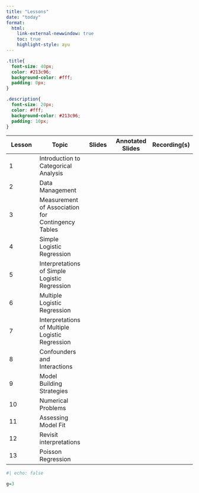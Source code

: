 ```yaml
---
title: "Lessons"
date: "today"
format: 
  html:
    link-external-newwindow: true
    toc: true
    highlight-style: ayu
---
```


```css
.title{
  font-size: 40px;
  color: #213c96;
  background-color: #fff;
  padding: 0px;
}

.description{
  font-size: 20px;
  color: #fff;
  background-color: #213c96;
  padding: 10px;
}
```

| Lesson | Topic                                             | Slides | Annotated Slides | Recording(s) |
|--------------|--------------|:-------------:|:-------------:|:-------------:|
| 1      | Introduction to Categorical Analysis              |        |                  |              |
| 2      | Data Management                                   |        |                  |              |
| 3      | Measurement of Association for Contingency Tables |        |                  |              |
| 4      | Simple Logistic Regression                        |        |                  |              |
| 5      | Interpretations of Simple Logistic Regression     |        |                  |              |
| 6      | Multiple Logistic Regression                      |        |                  |              |
| 7      | Interpretations of Multiple Logistic Regression   |        |                  |              |
| 8      | Confounders and Interactions                      |        |                  |              |
| 9      | Model Building Strategies                         |        |                  |              |
| 10     | Numerical Problems                                |        |                  |              |
| 11     | Assessing Model Fit                               |        |                  |              |
| 12     | Revisit interpretations                           |        |                  |              |
| 13     | Poisson Regression                                |        |                  |              |

```r
#| echo: false

g=3
```
